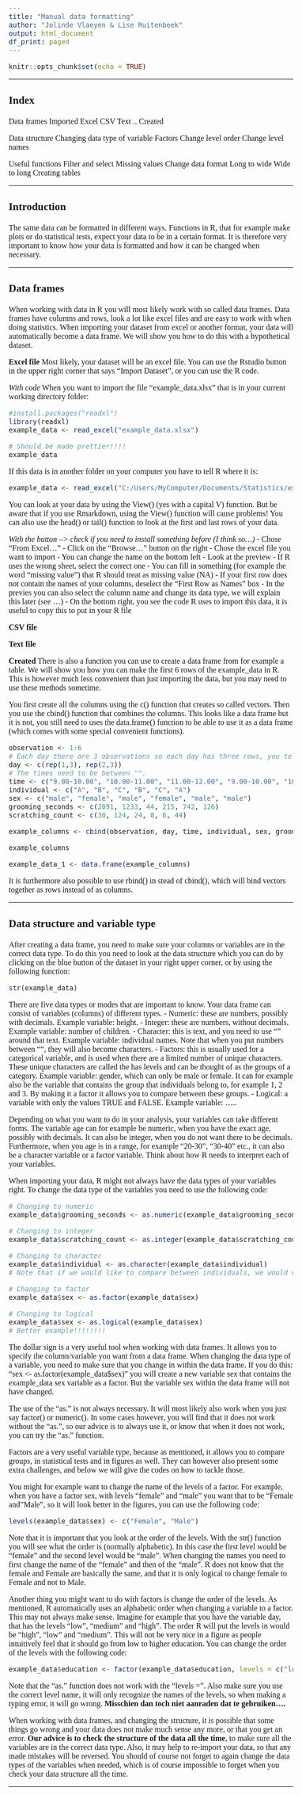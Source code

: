```yaml
---
title: "Manual data formatting"
author: "Jolinde Vlaeyen & Lise Ruitenbeek"
output: html_document
df_print: paged
---
```


<style type="text/css">
body{
  font-size: 12pt;
  font-family: "Calibri";
}
h1.title{
  font-size: 22pt;
}
h3{
  font-size: 16pt;
}
h4{
  font-size: 12pt;
}
</style>


```r
knitr::opts_chunk$set(echo = TRUE)
```


***
### **Index**
Data frames
  Imported
    Excel
    CSV
    Text
    ..
  Created

Data structure 
  Changing data type of variable
  Factors
    Change level order
    Change level names

Useful functions
  Filter and select
    Missing values
  Change data format
    Long to wide
    Wide to long
  Creating tables


***
### **Introduction**
The same data can be formatted in different ways. Functions in R, that for example make plots or do statistical tests, expect your data to be in a certain format. It is therefore very important to know how your data is formatted and how it can be changed when necessary. 


***
### **Data frames**
When working with data in R you will most likely work with so called data frames. Data frames have columns and rows, look a lot like excel files and are easy to work with when doing statistics. When importing your dataset from excel or another format, your data will automatically become a data frame. We will show you how to do this with a hypothetical dataset. 

**Excel file**
Most likely, your dataset will be an excel file. You can use the Rstudio button in the upper right corner that says "Import Dataset", or you can use the R code. 

*With code*
When you want to import the file "example_data.xlsx" that is in your current working directory folder:
```r
#install.packages("readxl")
library(readxl)
example_data <- read_excel("example_data.xlsx")
```
```r
# Should be made prettier!!!!
example_data
```
If this data is in another folder on your computer you have to tell R where it is:
```r
example_data <- read_excel("C:/Users/MyComputer/Documents/Statistics/example_data.xlsx")
```
You can look at your data by using the View() (yes with a capital V) function. But be aware that if you use Rmarkdown, using the View() function will cause problems! You can also use the head() or tail() function to look at the first and last rows of your data.

*With the button --> check if you need to install something before (I think so...)*
- Chose "From Excel..."
- Click on the "Browse..." button on the right 
- Chose the excel file you want to import
- You can change the name on the bottom left
- Look at the preview 
- If R uses the wrong sheet, select the correct one
- You can fill in something (for example the word "missing value") that R should treat as missing value (NA)
- If your first row does not contain the names of your columns, deselect the "First Row as Names" box
- In the previes you can also select the column name and change its data type, we will explain this later (see ...)
- On the bottom right, you see the code R uses to import this data, it is useful to copy this to put in your R file

**CSV file**

**Text file**

**Created**
There is also a function you can use to create a data frame from for example a table. We will show you how you can make the first 6 rows of the example_data in R. This is however much less convenient than just importing the data, but you may need to use these methods sometime.

You first create all the columns using the c() function that creates so called vectors. Then you use the cbind() function that combines the columns. This looks like a data frame but it is not, you still need to uses the data.frame() function to be able to use it as a data frame (which comes with some special convenient functions).
```r
observation <- 1:6
# Each day there are 3 observations so each day has three rows, you tell R to repeat the number 1 three times etc. and combine it into a vector.
day <- c(rep(1,3), rep(2,3))
# The times need to be between "". 
time <- c("9.00-10.00", "10.00-11.00", "11.00-12.00", "9.00-10.00", "10.00-11.00", "11.00-12.00")
individual <- c("A", "B", "C", "B", "C", "A")
sex <- c("male", "female", "male", "female", "male", "male")
grooming_seconds <- c(2891, 1233, 44, 215, 742, 126)
scratching_count <- c(30, 124, 24, 8, 6, 44)

example_columns <- cbind(observation, day, time, individual, sex, grooming_seconds, scratching_count)

example_columns

example_data_1 <- data.frame(example_columns)

```

It is furthermore also possible to use rbind() in stead of cbind(), which will bind vectors together as rows instead of as columns.


***
### **Data structure and variable type**
After creating a data frame, you need to make sure your columns or variables are in the correct data type. To do this you need to look at the data structure which you can do by clicking on the blue button of the dataset in your right upper corner, or by using the following function:
```r
str(example_data)
```

There are five data types or modes that are important to know. Your data frame can consist of variables (columns) of different types. 
- Numeric: these are numbers, possibly with decimals. Example variable: height.
- Integer: these are numbers, without decimals. Example variable: number of children.
- Character: this is text, and you need to use "" around that text. Example variable: individual names. Note that when you put numbers between "", they will also become characters.
- Factors: this is usually used for a categorical variable, and is used when there are a limited number of unique characters. These unique characters are called the has levels and can be thought of as the groups of a category. Example variable: gender, which can only be male or female. It can for example also be the variable that contains the group that individuals belong to, for example 1, 2 and 3. By making it a factor it allows you to compare between these groups.
- Logical: a variable with only the values TRUE and FALSE. Example variable: .....

Depending on what you want to do in your analysis, your variables can take different forms. The variable age can for example be numeric, when you have the exact age, possibly with decimals. It can also be integer, when you do not want there to be decimals. Furthermore, when you age is in a range, for example "20-30", "30-40" etc., it can also be a character variable or a factor variable. Think about how R needs to interpret each of your variables. 

When importing your data, R might not always have the data types of your variables right. To change the data type of the variables you need to use the following code:
```r
# Changing to numeric
example_data$grooming_seconds <- as.numeric(example_data$grooming_seconds)

# Changing to integer
example_data$scratching_count <- as.integer(example_data$scratching_count)

# Changing to character
example_data$individual <- as.character(example_data$individual)
# Note that if we would like to compare between individuals, we would need to make this variable a factor.

# Changing to factor
example_data$sex <- as.factor(example_data$sex)

# Changing to logical
example_data$sex <- as.logical(example_data$sex)
# Better example!!!!!!!!
```

The dollar sign is a very useful tool when working with data frames. It allows you to specify the column/variable you want from a data frame. When changing the data type of a variable, you need to make sure that you change in within the data frame. If you do this: "sex <- as.factor(example_data$sex)" you will create a new variable sex that contains the example_data sex variable as a factor. But the variable sex within the data frame will not have changed. 

The use of the "as." is not always necessary. It will most likely also work when you just say factor() or numeric(). In some cases however, you will find that it does not work without the "as.", so our advice is to always use it, or know that when it does not work, you can try the "as." function.

Factors are a very useful variable type, because as mentioned, it allows you to compare groups, in statistical tests and in figures as well. They can however also present some extra challenges, and below we will give the codes on how to tackle those.

You might for example want to change the name of the levels of a factor. For example, when you have a factor sex, with levels "female" and "male" you want that to be "Female and "Male", so it will look better in the figures, you can use the following code:
```r
levels(example_data$sex) <- c("Female", "Male")
```
Note that it is important that you look at the order of the levels. With the str() function you will see what the order is (normally alphabetic). In this case the first level would be "female" and the second level would be "male". When changing the names you need to first change the name of the "female" and then of the "male". R does not know that the female and Female are basically the same, and that it is only logical to change female to Female and not to Male.

Another thing you might want to do with factors is change the order of the levels. As mentioned, R automatically uses an alphabetic order when changing a variable to a factor. This may not always make sense. Imagine for example that you have the variable day, that has the levels "low", "medium" and "high". The order R will put the levels in would be "high", "low" and "medium". This will not be very nice in a figure as people intuitively feel that it should go from low to higher education. You can change the order of the levels with the following code:
```r
example_data$education <- factor(example_data$education, levels = c("low", "medium", "high")) 
```
Note that the "as." function does not work with the "levels =". Also make sure you use the correct level name, it will only recognize the names of the levels, so when making a typing error, it will go wrong.
**Misschien dan toch niet aanraden dat te gebruiken....**

When working with data frames, and changing the structure, it is possible that some things go wrong and your data does not make much sense any more, or that you get an error. **Our advice is to check the structure of the data all the time**, to make sure all the variables are in the correct data type. Also, it may help to re-import your data, so that any made mistakes will be reversed. You should of course not forget to again change the data types of the variables when needed, which is of course impossible to forget when you check your data structure all the time.


***



```r
```